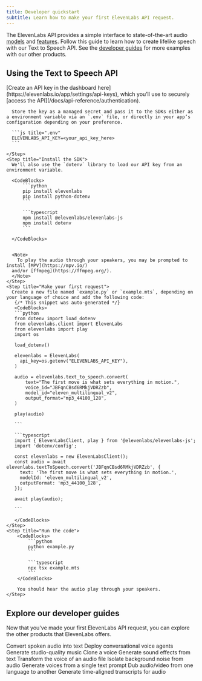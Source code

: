 ```yaml
---
title: Developer quickstart
subtitle: Learn how to make your first ElevenLabs API request.
---
```


The ElevenLabs API provides a simple interface to state-of-the-art audio [models](/docs/models) and [features](/docs/api-reference/introduction). Follow this guide to learn how to create lifelike speech with our Text to Speech API. See the [developer guides](/docs/quickstart#explore-our-developer-guides) for more examples with our other products.

## Using the Text to Speech API

<Steps>
    <Step title="Create an API key">
      [Create an API key in the dashboard here](https://elevenlabs.io/app/settings/api-keys), which you’ll use to securely [access the API](/docs/api-reference/authentication).
      
      Store the key as a managed secret and pass it to the SDKs either as a environment variable via an `.env` file, or directly in your app’s configuration depending on your preference.
      
      ```js title=".env"
      ELEVENLABS_API_KEY=<your_api_key_here>
      ```
      
    </Step>
    <Step title="Install the SDK">
      We'll also use the `dotenv` library to load our API key from an environment variable.
      
      <CodeBlocks>
          ```python
          pip install elevenlabs
          pip install python-dotenv
          ```
      
          ```typescript
          npm install @elevenlabs/elevenlabs-js
          npm install dotenv
          ```
      
      </CodeBlocks>
      

      <Note>
        To play the audio through your speakers, you may be prompted to install [MPV](https://mpv.io/)
      and/or [ffmpeg](https://ffmpeg.org/).
      </Note>
    </Step>
    <Step title="Make your first request">
      Create a new file named `example.py` or `example.mts`, depending on your language of choice and add the following code:
       {/* This snippet was auto-generated */}
       <CodeBlocks>
       ```python
       from dotenv import load_dotenv
       from elevenlabs.client import ElevenLabs
       from elevenlabs import play
       import os
       
       load_dotenv()
       
       elevenlabs = ElevenLabs(
         api_key=os.getenv("ELEVENLABS_API_KEY"),
       )
       
       audio = elevenlabs.text_to_speech.convert(
           text="The first move is what sets everything in motion.",
           voice_id="JBFqnCBsd6RMkjVDRZzb",
           model_id="eleven_multilingual_v2",
           output_format="mp3_44100_128",
       )
       
       play(audio)
       
       ```
       
       ```typescript
       import { ElevenLabsClient, play } from '@elevenlabs/elevenlabs-js';
       import 'dotenv/config';
       
       const elevenlabs = new ElevenLabsClient();
       const audio = await elevenlabs.textToSpeech.convert('JBFqnCBsd6RMkjVDRZzb', {
         text: 'The first move is what sets everything in motion.',
         modelId: 'eleven_multilingual_v2',
         outputFormat: 'mp3_44100_128',
       });
       
       await play(audio);
       
       ```
       
       </CodeBlocks>
    </Step>
    <Step title="Run the code">
        <CodeBlocks>
            ```python
            python example.py
            ```

            ```typescript
            npx tsx example.mts
            ```
        </CodeBlocks>

        You should hear the audio play through your speakers.
    </Step>

</Steps>

## Explore our developer guides

Now that you've made your first ElevenLabs API request, you can explore the other products that ElevenLabs offers.

<CardGroup cols={2}>
  <Card
    title="Speech to Text"
    icon="duotone pen-clip"
    href="/docs/cookbooks/speech-to-text/quickstart"
  >
    Convert spoken audio into text
  </Card>
  <Card
    title="Conversational AI"
    icon="duotone comments"
    href="/docs/cookbooks/conversational-ai/quickstart"
  >
    Deploy conversational voice agents
  </Card>
  <Card title="Music" icon="duotone music" href="/docs/cookbooks/music/quickstart">
    Generate studio-quality music
  </Card>
  <Card
    title="Voice cloning"
    icon="duotone clone"
    href="/docs/cookbooks/voices/instant-voice-cloning"
  >
    Clone a voice
  </Card>
  <Card title="Sound effects" icon="duotone explosion" href="/docs/cookbooks/sound-effects">
    Generate sound effects from text
  </Card>
  <Card title="Voice Changer" icon="duotone message-pen" href="/docs/cookbooks/voice-changer">
    Transform the voice of an audio file
  </Card>
  <Card title="Voice Isolator" icon="duotone ear" href="/docs/cookbooks/voice-isolator">
    Isolate background noise from audio
  </Card>
  <Card title="Voice Design" icon="duotone paint-brush" href="/docs/cookbooks/voices/voice-design">
    Generate voices from a single text prompt
  </Card>
  <Card title="Dubbing" icon="duotone language" href="/docs/cookbooks/dubbing">
    Dub audio/video from one language to another
  </Card>
  <Card
    title="Forced Alignment"
    icon="duotone objects-align-left"
    href="/docs/cookbooks/forced-alignment"
  >
    Generate time-aligned transcripts for audio
  </Card>
</CardGroup>
